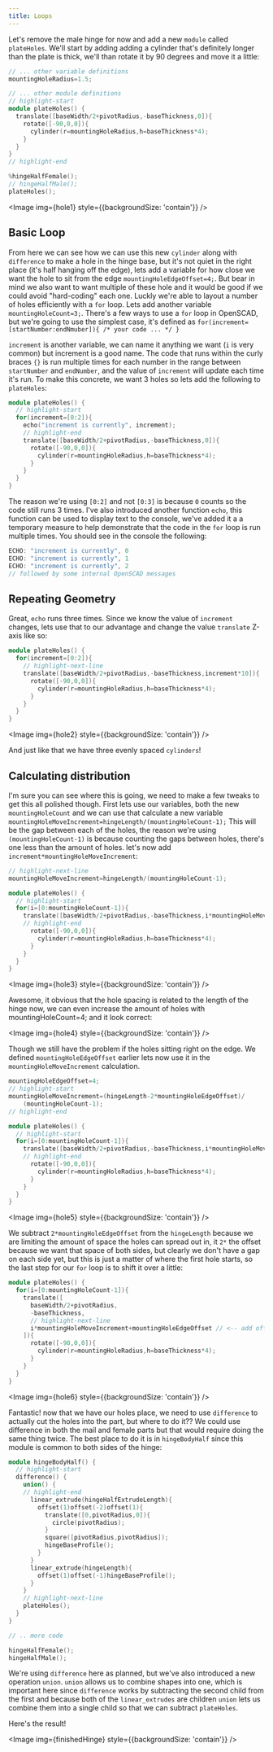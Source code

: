 ```yaml
---
title: Loops
---
```




Let's remove the male hinge for now and add a new `module` called `plateHoles`.
We'll start by adding adding a cylinder that's definitely longer than the plate is thick, we'll than rotate it by 90 degrees and move it a little:

```cpp
// ... other variable definitions
mountingHoleRadius=1.5;

// ... other module definitions
// highlight-start
module plateHoles() {
  translate([baseWidth/2+pivotRadius,-baseThickness,0]){
    rotate([-90,0,0]){
      cylinder(r=mountingHoleRadius,h=baseThickness*4);
    }
  }
}
// highlight-end

%hingeHalfFemale();
// hingeHalfMale();
plateHoles();
```

<Image img={hole1} style={{backgroundSize: 'contain'}} />

## Basic Loop

From here we can see how we can use this new `cylinder` along with `difference` to make a hole in the hinge base, but it's not quiet in the right place (it's half hanging off the edge), lets add a variable for how close we want the hole to sit from the edge `mountingHoleEdgeOffset=4;`.
But bear in mind we also want to want multiple of these hole and it would be good if we could avoid "hard-coding" each one. Luckly we're able to layout a number of holes efficiently with a `for` loop.
Lets add another variable `mountingHoleCount=3;`. There's a few ways to use a `for` loop in OpenSCAD, but we're going to use the simplest case, it's defined as
`for(increment=[startNumber:endNmuber]){ /* your code ... */ }`

`increment` is another variable, we can name it anything we want (`i` is very common) but increment is a good name.
The code that runs within the curly braces `{}` is run multiple times for each number in the range between `startNumber` and `endNumber`, and the value of `increment` will update each time it's run. To make this concrete, we want 3 holes so lets add the following to `plateHoles`:

```cpp
module plateHoles() {
  // highlight-start
  for(increment=[0:2]){
    echo("increment is currently", increment);
    // highlight-end
    translate([baseWidth/2+pivotRadius,-baseThickness,0]){
      rotate([-90,0,0]){
        cylinder(r=mountingHoleRadius,h=baseThickness*4);
      }
    }
  }
}
```

The reason we're using `[0:2]` and not `[0:3]` is because `0` counts so the code still runs 3 times.
I've also introduced another function `echo`, this function can be used to display text to the console, we've added it a a temporary measure to help demonstrate that the code in the `for` loop is run multiple times.
You should see in the console the following:

```cpp
ECHO: "increment is currently", 0
ECHO: "increment is currently", 1
ECHO: "increment is currently", 2
// followed by some internal OpenSCAD messages
```

## Repeating Geometry

Great, `echo` runs three times. Since we know the value of `increment` changes, lets use that to our advantage and change the value `translate` Z-axis like so:

```cpp
module plateHoles() {
  for(increment=[0:2]){
    // highlight-next-line
    translate([baseWidth/2+pivotRadius,-baseThickness,increment*10]){
      rotate([-90,0,0]){
        cylinder(r=mountingHoleRadius,h=baseThickness*4);
      }
    }
  }
}
```

<Image img={hole2} style={{backgroundSize: 'contain'}} />

And just like that we have three evenly spaced `cylinders`!

## Calculating distribution

I'm sure you can see where this is going, we need to make a few tweaks to get this all polished though.
First lets use our variables, both the new `mountingHoleCount` and we can use that calculate a new variable `mountingHoleMoveIncrement=hingeLength/(mountingHoleCount-1);`
This will be the gap between each of the holes, the reason we're using `(mountingHoleCount-1)` is because counting the gaps between holes, there's one less than the amount of holes. let's now add `increment*mountingHoleMoveIncrement`:

```cpp
// highlight-next-line
mountingHoleMoveIncrement=hingeLength/(mountingHoleCount-1);

module plateHoles() {
  // highlight-start
  for(i=[0:mountingHoleCount-1]){
    translate([baseWidth/2+pivotRadius,-baseThickness,i*mountingHoleMoveIncrement]){
    // highlight-end
      rotate([-90,0,0]){
        cylinder(r=mountingHoleRadius,h=baseThickness*4);
      }
    }
  }
}
```

<Image img={hole3} style={{backgroundSize: 'contain'}} />

Awesome, it obvious that the hole spacing is related to the length of the hinge now, we can even increase the amount of holes with mountingHoleCount=4; and it look correct:

<Image img={hole4} style={{backgroundSize: 'contain'}} />

Though we still have the problem if the holes sitting right on the edge.
We defined `mountingHoleEdgeOffset` earlier lets now use it in the `mountingHoleMoveIncrement` calculation.

```cpp
mountingHoleEdgeOffset=4;
// highlight-start
mountingHoleMoveIncrement=(hingeLength-2*mountingHoleEdgeOffset)/
	(mountingHoleCount-1);
// highlight-end

module plateHoles() {
  // highlight-start
  for(i=[0:mountingHoleCount-1]){
    translate([baseWidth/2+pivotRadius,-baseThickness,i*mountingHoleMoveIncrement]){
    // highlight-end
      rotate([-90,0,0]){
        cylinder(r=mountingHoleRadius,h=baseThickness*4);
      }
    }
  }
}
```

<Image img={hole5} style={{backgroundSize: 'contain'}} />

We subtract `2*mountingHoleEdgeOffset` from the `hingeLength` because we are limiting the amount of space the holes can spread out in, it `2*` the offset because we want that space of both sides, but clearly we don't have a gap on each side yet, but this is just a matter of where the first hole starts, so the last step for our `for` loop is to shift it over a little:

```cpp
module plateHoles() {
  for(i=[0:mountingHoleCount-1]){
    translate([
      baseWidth/2+pivotRadius,
      -baseThickness,
      // highlight-next-line
      i*mountingHoleMoveIncrement+mountingHoleEdgeOffset // <-- add offset
    ]){
      rotate([-90,0,0]){
        cylinder(r=mountingHoleRadius,h=baseThickness*4);
      }
    }
  }
}
```

<Image img={hole6} style={{backgroundSize: 'contain'}} />

Fantastic! now that we have our holes place, we need to use `difference` to actually cut the holes into the part, but where to do it?? We could use difference in both the mail and female parts but that would require doing the same thing twice. The best place to do it is in `hingeBodyHalf` since this module is common to both sides of the hinge:

```cpp
module hingeBodyHalf() {
  // highlight-start
  difference() {
    union() {
    // highlight-end
      linear_extrude(hingeHalfExtrudeLength){
        offset(1)offset(-2)offset(1){
          translate([0,pivotRadius,0]){
            circle(pivotRadius);
          }
          square([pivotRadius,pivotRadius]);
          hingeBaseProfile();
        }
      }
      linear_extrude(hingeLength){
        offset(1)offset(-1)hingeBaseProfile();
      }
    }
    // highlight-next-line
    plateHoles();
  }
}

// .. more code

hingeHalfFemale();
hingeHalfMale();
```

We're using `difference` here as planned, but we've also introduced a new operation `union`.
`union` allows us to combine shapes into one, which is important here since `difference` works by subtracting the second child from the first and because both of the `linear_extrudes` are children `union` lets us combine them into a single child so that we can subtract `plateHoles`.

Here's the result!

<Image img={finishedHinge} style={{backgroundSize: 'contain'}} />
